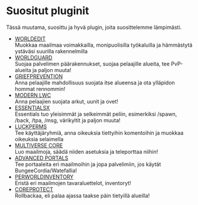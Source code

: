 # Suositut pluginit

Tässä muutama, suosittu ja hyvä plugin, joita suosittelemme lämpimästi.

* [WORLDEDIT](https://dev.bukkit.org/projects/worldedit)<br />
  Muokkaa maailmaa
  voimakkailla, monipuolisilla työkaluilla ja hämmästytä ystäväsi suurilla
  rakennelmilla
* [WORLDGUARD](https://dev.bukkit.org/projects/worldguard)<br />
  Suojaa
  palvelimen päärakennukset, suojaa pelaajille alueita, tee PvP-alueita ja paljon
  muuta!
* [GRIEFPREVENTION](https://www.spigotmc.org/resources/griefprevention.1884/)<br />
  Anna pelaajille mahdollisuus suojata itse alueensa ja ota ylläpidon hommat
  rennommin!
* [MODERN LWC](https://www.spigotmc.org/resources/modern-lwc-continuation-of-lwc.2162/)<br />
Anna pelaajien suojata arkut, uunit ja ovet!
* [ESSENTIALSX](https://www.spigotmc.org/resources/essentialsx.9089/)<br />
  Essentials tuo yleisimmät ja selkeimmät peliin, esimerkiksi /spawn, /back, /tpa, /msg,
  värikyltit ja paljon muuta!
* [LUCKPERMS](https://www.spigotmc.org/resources/luckperms-an-advanced-permissions-plugin.28140/)<br />
  Tee käyttäjäryhmiä, anna oikeuksia tiettyihin komentoihin ja muokkaa oikeuksia
  selaimella
* [MULTIVERSE CORE](https://www.spigotmc.org/resources/multiverse-core.390/)<br />
  Luo maailmoja, säädä niiden asetuksia ja teleporttaa niihin!
* [ADVANCED PORTALS](https://www.spigotmc.org/resources/advanced-portals.14356/)<br />
  Tee portaaleita eri maailmoihin ja jopa palvelimiin, jos käytät
  BungeeCordia/Watefallia!
* [PERWORLDINVENTORY](https://www.spigotmc.org/resources/per-world-inventory.4482/)<br />
  Eristä eri maailmojen tavaraluettelot, inventoryt!
* [COREPROTECT](https://www.spigotmc.org/resources/coreprotect.8631/)<br />
  Rollbackaa, eli palaa ajassa taakse päin tietyillä alueilla!
